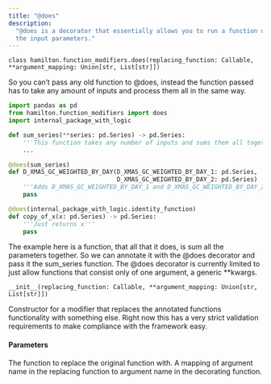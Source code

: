 ```yaml
---
title: "@does"
description:
  "@does is a decorator that essentially allows you to run a function over all
  the input parameters."
---
```


```
class hamilton.function_modifiers.does(replacing_function: Callable, **argument_mapping: Union[str, List[str]])
```

So you can’t pass any old function to @does, instead the function passed has to
take any amount of inputs and process them all in the same way.

```py
import pandas as pd
from hamilton.function_modifiers import does
import internal_package_with_logic

def sum_series(**series: pd.Series) -> pd.Series:
    '''This function takes any number of inputs and sums them all together.'''
    ...

@does(sum_series)
def D_XMAS_GC_WEIGHTED_BY_DAY(D_XMAS_GC_WEIGHTED_BY_DAY_1: pd.Series,
                              D_XMAS_GC_WEIGHTED_BY_DAY_2: pd.Series) -> pd.Series:
    '''Adds D_XMAS_GC_WEIGHTED_BY_DAY_1 and D_XMAS_GC_WEIGHTED_BY_DAY_2'''
    pass

@does(internal_package_with_logic.identity_function)
def copy_of_x(x: pd.Series) -> pd.Series:
    '''Just returns x'''
    pass
```

The example here is a function, that all that it does, is sum all the parameters
together. So we can annotate it with the @does decorator and pass it the
sum_series function. The @does decorator is currently limited to just allow
functions that consist only of one argument, a generic \*\*kwargs.

```
__init__(replacing_function: Callable, **argument_mapping: Union[str, List[str]])
```

Constructor for a modifier that replaces the annotated functions functionality
with something else. Right now this has a very strict validation requirements to
make compliance with the framework easy.

#### Parameters

<ParamField body="replacing_function">
  The function to replace the original function with.
</ParamField>

<ParamField body="argument_mapping">
  A mapping of argument name in the replacing function to argument name in the
  decorating function.
</ParamField>
